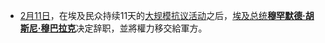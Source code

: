 *[[2月11日|2月11日]]，在埃及民众持续11天的[[2011年埃及革命|大规模抗议活动]]之后，[[埃及总统|埃及总统]]'''[[穆罕默德·胡斯尼·穆巴拉克|穆罕默德·胡斯尼·穆巴拉克]]'''决定辞职，並將權力移交給軍方。